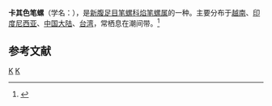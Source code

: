 {{Speciesbox 
| taxon = Strigatella acuminata
| binomial_authority = (Swainson, 1824)
}}
'''卡其色笔螺'''（学名：''{{lang|la|Strigatella acuminata}}''），是[[新腹足目|新腹足目]][[笔螺科|笔螺科]][[焰笔螺属|焰笔螺属]]的一种。主要分布于[[越南|越南]]、[[印度尼西亚|印度尼西亚]]、[[中国大陆|中国大陆]]、[[台湾|台湾]]，常栖息在潮间带。<ref>{{cite web|url=http://shell.sinica.edu.tw/chinese/shellbase_detail.php?science_no=1235|title=国际贝库：卡其色笔螺|publisher=台湾贝类资料库|accessdate=2009-08-11|archive-date=2016-03-04|archive-url=https://web.archive.org/web/20160304111622/http://shell.sinica.edu.tw/chinese/shellbase_detail.php?science_no=1235|dead-url=no}}</ref>

== 参考文献 ==
{{reflist}}
{{Taxonbar|from=Q10909715}}

[[Category:焰笔螺属|K]]
[[Category:_1824年描述的动物|K]]